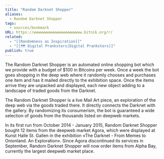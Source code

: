 ```yaml
---
title: "Random Darknet Shopper"
aliases:
  - Random Darknet Shopper
tags:
  - sources/bookmark
URL: https://wwwwwwwwwwwwwwwwwwwwww.bitnik.org/r/
related:
  - "[[Randomness as Inspiration]]"
  - "[[🗺️ Digital Pranksters|Digital Pranksters]]"
publish: true
---
```


The Random Darknet Shopper is an automated online shopping bot which we provide with a budget of $100 in Bitcoins per week. Once a week the bot goes shopping in the deep web where it randomly chooses and purchases one item and has it mailed directly to the exhibition space. Once the items arrive they are unpacked and displayed, each new object adding to a landscape of traded goods from the Darknet.  
  
The Random Darknet Shopper is a live Mail Art piece, an exploration of the deep web via the goods traded there. It directly connects the Darknet with the gallery. By randomizing its consumerism, the bot is guaranteed a wide selection of goods from the thousands listed on deepweb markets.  
  
In its first run from October 2014 - January 2015, Random Darknet Shopper bought 12 items from the deepweb market Agora, which were displayed at Kunst Halle St. Gallen in the exhibition «The Darknet - From Memes to Onionland. An Exploration». Since Agora discontinued its services in September, Random Darknet Shopper will now order items from Alpha Bay, currently the largest deepweb market place.